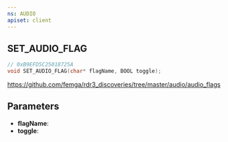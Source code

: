 ```yaml
---
ns: AUDIO
apiset: client
---
```

## SET_AUDIO_FLAG

```c
// 0xB9EFD5C25018725A
void SET_AUDIO_FLAG(char* flagName, BOOL toggle);
```

https://github.com/femga/rdr3_discoveries/tree/master/audio/audio_flags

## Parameters
* **flagName**:
* **toggle**: